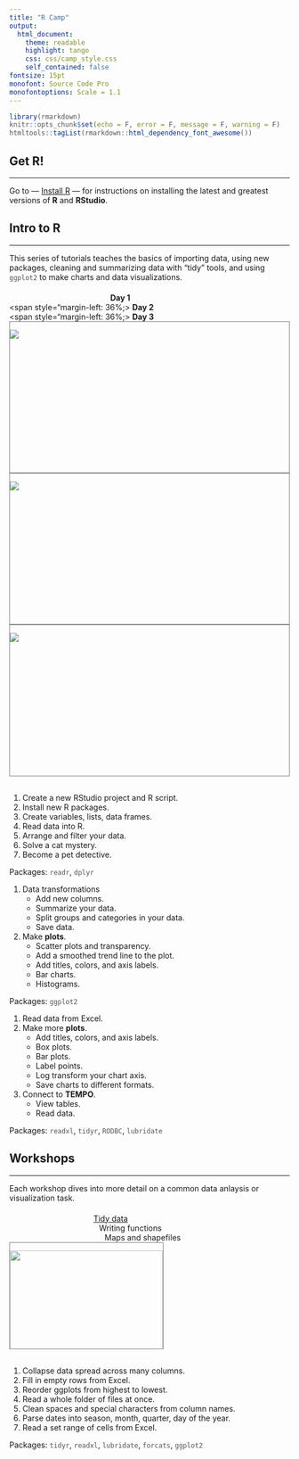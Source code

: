 ```yaml
---
title: "R Camp"
output: 
  html_document:
    theme: readable
    highlight: tango
    css: css/camp_style.css
    self_contained: false
fontsize: 15pt
monofont: Source Code Pro
monofontoptions: Scale = 1.1
---
```

  
<style> code {color: #535353 !important;} </style>
      
```r
library(rmarkdown)
knitr::opts_chunk$set(echo = F, error = F, message = F, warning = F)
htmltools::tagList(rmarkdown::html_dependency_font_awesome())
```
 

## Get R!
<hr>

Go to — [Install R](https://mpca-air.github.io/RCamp/00-Install.html) — for instructions on installing the latest and greatest versions of __R__ and __RStudio__.  
    
    
## Intro to R
<hr>

This series of tutorials teaches the basics of importing data, using new packages, cleaning and summarizing data with "tidy" tools, and using `ggplot2` to make charts and data visualizations. 

<div class="row3" style = "margin-top: 20px;">

<div class="column3"><span style="margin-left: 36%;"><i class="fa fa-star" aria-hidden="true" style="color: yellow;"></i> 
__Day 1__ 
<i class="fa fa-star" aria-hidden="true" style="color: yellow;"></i></span></div>

<div class="column3"> <span style="margin-left: 36%;><i class="fa fa-star" aria-hidden="true" style="color: yellow;"></i> 
__Day 2__ 
<i class="fa fa-star" aria-hidden="true" style="color: yellow;"></i></span></div> 

<div class="column3"> <span style="margin-left: 36%;><i class="fa fa-star" aria-hidden="true" style="color: yellow;"></i> 
__Day 3__ 
<i class="fa fa-star" aria-hidden="true" style="color: yellow;"></i></span></div>

</div>

<div class="row3">

<div class="column3" style="border: 1px solid grey; height: 270px; max-height: 270px;">

<a href="01-Day1_lost_cats.html"><img src="images/lego_cat1.png"></a>

</div>


<div class="column3" style="border: 1px solid grey; height: 270px; max-height: 270px;">

<a href="02_Day2_ggplot_charts.html"><img src="images/lego_cat2.png"></a>

</div>


<div class="column3" style="border: 1px solid grey; height: 270px; max-height: 270px;">

<a href="03-Day3_finish_ggplot.html"><img src="images/lego_cat3.png"></a>

</div>
</div>


<div class="row3" style = "margin-top: 30px;">

<div class="column3">

1. Create a new RStudio project and R script.
1. Install new R packages.
1. Create variables, lists, data frames.
1. Read data into R.
1. Arrange and filter your data. 
1. Solve a cat mystery.
1. Become a pet detective.

Packages: `readr`, `dplyr`

</div>

<div class="column3"> 

1. Data transformations
    - Add new columns.
    - Summarize your data.
    - Split groups and categories in your data.
    - Save data.

2. Make __plots__.
    - Scatter plots and transparency.
    - Add a smoothed trend line to the plot.
    - Add titles, colors, and axis labels.
    - Bar charts.
    - Histograms.

Packages: `ggplot2`

</div> 

<div class="column3">

1. Read data from Excel.
1. Make more __plots__.
    - Add titles, colors, and axis labels.
    - Box plots.
    - Bar plots.
    - Label points.
    - Log transform your chart axis. 
    - Save charts to different formats.
1. Connect to __TEMPO__.
    - View tables.
    - Read data.


Packages: `readxl`, `tidyr`, `RODBC`, `lubridate`

</div>
</div>
 


## Workshops
<hr>

Each workshop dives into more detail on a common data anlaysis or visualization task. 


<div class="row3" style = "margin-top: 20px;">

<div class="column3">
<a href="01-workshop_tidy.html">
<span style="margin-left: 30%;"><i class="fa fa-cogs" aria-hidden="true" style="color: gray;"></i> 
Tidy data <i class="fa fa-cogs" aria-hidden="true" style="color: gray;"></i> 
</span>
</a></div>

<div class="column3"><span style="margin-left: 32%;"><i class="fa fa-cogs" aria-hidden="true" style="color: white;"></i> 
Writing functions
</span></div> 

<div class="column3"><span style="margin-left: 34%;"> 
Maps and shapefiles
</span></div>

</div>



<div class = "row3">

<div class = "column3" style="height: 190px; max-height: 190px; width: 275px; max-width: 275px; border: 1px solid grey; overflow: hidden;">

<div style="height: 190px; max-height: 190px; width: 275px; max-width: 275px; position: relative;">

<a href="01-workshop_tidy.html">
<img src="images/space_dog.gif" width="280" style="width: 275px; max-width: 275px;">
</a>
</div></div></div>


<div class="row3" style="margin-top: 30px;">
<div class="column3">

1. Collapse data spread across many columns.
1. Fill in empty rows from Excel.
1. Reorder ggplots from highest to lowest.
1. Read a whole folder of files at once.
1. Clean spaces and special characters from column names.
1. Parse dates into season, month, quarter, day of the year.
1. Read a set range of cells from Excel.

Packages: `tidyr`, `readxl`, `lubridate`, `forcats`, `ggplot2`

</div></div>


## <i class="fa fa-cogs" aria-hidden="true" style="color: white;"></i>

<br>
